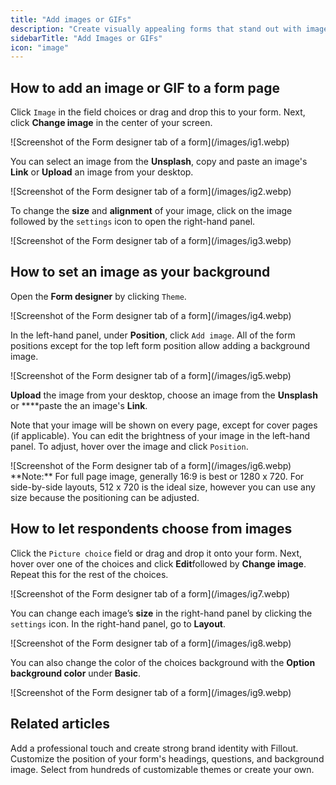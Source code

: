 ```yaml
---
title: "Add images or GIFs"
description: "Create visually appealing forms that stand out with images. Add individual images or GIFs, a background image, multiple picture choices or a combination of these. "
sidebarTitle: "Add Images or GIFs"
icon: "image"
---
```


## How to add an image or GIF to a form page

Click `Image` in the field choices or drag and drop this to your form. Next, click **Change image** in the center of your screen.

<Frame>
  ![Screenshot of the Form designer tab of a form](/images/ig1.webp)
</Frame>

You can select an image from the **Unsplash**, copy and paste an image's **Link** or **Upload** an image from your desktop.

<Frame style={{ width: '384px' , height: '300px' }}>
  ![Screenshot of the Form designer tab of a form](/images/ig2.webp)
</Frame>

To change the **size** and **alignment** of your image, click on the image followed by the `settings` icon to open the right-hand panel.

<Frame>
  ![Screenshot of the Form designer tab of a form](/images/ig3.webp)
</Frame>

## How to set an image as your background

Open the **Form designer** by clicking `Theme`.

<Frame>
  ![Screenshot of the Form designer tab of a form](/images/ig4.webp)
</Frame>

In the left-hand panel, under **Position**, click `Add image`. All of the form positions except for the top left form position allow adding a background image.

<Frame style={{ width: '288px' , height: '217px' }}>
  ![Screenshot of the Form designer tab of a form](/images/ig5.webp)
</Frame>

**Upload** the image from your desktop, choose an image from the **Unsplash** or \*\*\*\*paste the an image's **Link**.

Note that your image will be shown on every page, except for cover pages (if applicable). You can edit the brightness of your image in the left-hand panel. To adjust, hover over the image and click `Position`.

<Frame>
  ![Screenshot of the Form designer tab of a form](/images/ig6.webp)
</Frame>

<Note>
  **Note:** For full page image, generally 16:9 is best or 1280 x 720. For side-by-side layouts, 512 x 720 is the ideal size, however you can use any size because the positioning can be adjusted.
</Note>

## How to let respondents choose from images

Click the `Picture choice` field or drag and drop it onto your form. Next, hover over one of the choices and click **Edit**followed by **Change image**. Repeat this for the rest of the choices.

<Frame>
  ![Screenshot of the Form designer tab of a form](/images/ig7.webp)
</Frame>

You can change each image’s **size** in the right-hand panel by clicking the `settings` icon. In the right-hand panel, go to **Layout**.

<Frame>
  ![Screenshot of the Form designer tab of a form](/images/ig8.webp)
</Frame>

You can also change the color of the choices background with the **Option background color** under **Basic**.

<Frame style={{ width: '288px' , height: '313px' }}>
  ![Screenshot of the Form designer tab of a form](/images/ig9.webp)
</Frame>

## Related articles

<CardGroup cols={3}>
  <Card title="Add a logo" icon="airbnb" iconType="regular" color="#FFC738" href="/logo">
    Add a professional touch and create strong brand identity with Fillout.
  </Card>
  <Card title="Page layout" icon="rectangles-mixed" iconType="regular" color="#FFC738" href="/layout">
    Customize the position of your form's headings, questions, and background image.
  </Card>
  <Card title="Themes" icon="palette" iconType="regular" color="#FFC738" href="/themes">
    Select from hundreds of customizable themes or create your own.
  </Card>
</CardGroup>
